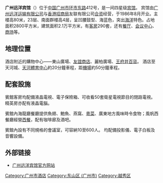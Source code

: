 '''广州远洋宾馆'''（{{lang-en|Ocean Hotel Guangzhou}}）位于[[中国|中国]][[广州市|广州市]][[环市路_(广州)|环市东路]]412号，是一间四星级[[宾馆|宾馆]]。
宾馆由[[广州远洋运输有限公司|广州远洋运输有限公司]]与[[香港招商局|香港招商局]]友联有限公司[[合资|合资]]经营，于1986年8月开业。主楼高80米，23层、南面群楼高4层，呈凹腰鼓型、海蓝色，突出[[海洋|海洋]]特色。占地面积2800平方米，建筑面积2.1万平方米，有[[客房|客房]]290套，还有[[餐厅|餐厅]]、[[会议中心|会议中心]]、[[商场|商场]]等。

==地理位置==
酒店附近的購物中心——東山廣場、[[友誼商店|友誼商店]]、麗柏廣場、[[王府井百貨|王府井百貨]]。
酒店至天河城、[[天河體育中心|天河體育中心]]約20分鐘車程，距[[廣州白雲國際機場|機場]]約50分鐘車程。

==配套設施==
賓館客房均配備液晶電視、電子保險箱、可收看50套衛星電視節目的閉路電視。 精英房亦配有液晶電腦。

賓館內海龍廳餐廳提供魚翅、鮑魚、燕窩、[[粵菜|粵菜]]、廣東地方風味時令食物；風帆西餐廳經營[[西餐|西餐]]，配有咖啡廊及酒吧。

賓館內設有不同規格的會議室，可容納10至600人。 均配備投影儀、電子白板及音響設備。

== 外部链接 ==
*[http://www.oceanhotelguangzhouchina.com// 广州远洋宾馆官方网站] {{Wayback|url=http://www.oceanhotelguangzhouchina.com// |date=20191011161716 }}

{{GZ-stub}}
{{coord|23|8|14.19|N|113|17|12.3|E|display=title|region:CH_type}}

[[Category:广州市酒店|Category:广州市酒店]]
[[Category:东山区_(广州市)|Category:东山区 (广州市)]]
[[Category:越秀区|Category:越秀区]]